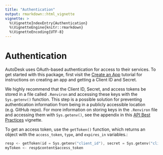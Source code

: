 ```yaml
---
title: "Authentication"
output: rmarkdown::html_vignette
vignette: >
  %\VignetteIndexEntry{Authentication}
  %\VignetteEngine{knitr::rmarkdown}
  %\VignetteEncoding{UTF-8}
---
```


# Authentication
AutoDesk uses OAuth-based authentication for access to their services. To get started with this package, first visit the [Create an App](https://developer.autodesk.com/en/docs/oauth/v2/tutorials/create-app/) tutorial for instructions on creating an app and getting a Client ID and Secret. 

We highly recommend that the Client ID, Secret, and access tokens be stored in a file called `.Renviron` and accessing these keys with the `Sys.getenv()` function. This step is a possible solution for preventing authentication information from being in a publicly accessible location (e.g. GitHub repo). For more information on storing keys in the `.Renviron` file and accessing them with `Sys.getenv()`, see the appendix in this [API Best Practices](https://CRAN.R-project.org/package=httr/vignettes/api-packages.html) vignette.  

To get an access token, use the `getToken()` function, which returns an object with the `access_token`, `type`, and `expires_in` variables.:

```c
resp <- getToken(id = Sys.getenv("client_id"), secret = Sys.getenv("client_secret"))
myToken <- resp$content$access_token
```

